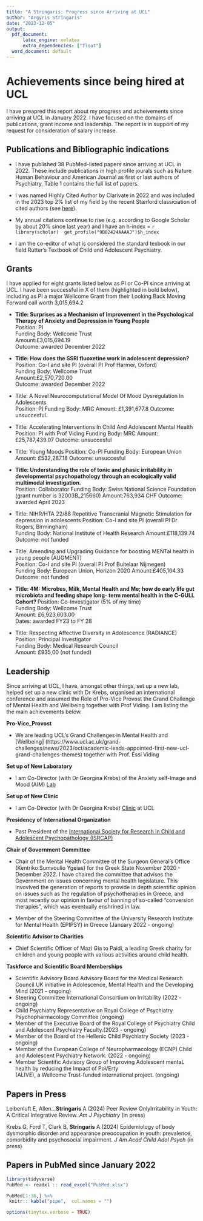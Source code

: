 ```yaml
---
title: "A Stringaris: Progress since Arriving at UCL"
author: "Argyris Stringaris"
date: "2023-12-05"
output:
  pdf_document:
      latex_engine: xelatex 
      extra_dependencies: ["float"]
  word_document: default
---
```


# Achievements since being hired at UCL
I have preapred this report about my progress and acheivements since arriving at UCL in January 2022. I have focused on the domains of publications, grant income and leadership. The report is in support of my request for consideration of salary increase.

## Publications and Bibliographic indications 

- I have published 38 PubMed-listed papers since arriving at UCL in 2022. These include publications in high profile jourals such as Nature Human Behaviour and American Journal as first or last authors of Psychiatry. Table 1 contains the full list of papers.
- I was named Highly Cited Author by Clarivate in 2022 and was included in the 2023 top 2% list of my field by the recent Stanford classiciation of cited authors (see [here](https://elsevier.digitalcommonsdata.com/datasets/btchxktzyw/6)).

- My annual citations continue to rise (e.g. according to Google Scholar by about 20% since last year) and I have an h-index = `r library(scholar) 
get_profile("9B82424AAAAJ")$h_index`

- I am the co-editor of what is considered the standard texbook in our field Rutter's Textbook of Child and Adolescent Psychiatry.  


## Grants 
I have applied for eight grants listed below as PI or Co-PI since arriving at UCL. I have been successful in X of them (highlighted in bold below), including as PI a major Wellcome Grant from their Looking Back Moving Forward call worth 3,015,694.2


  - **Title: Surprises as a Mechanism of Improvement in the Psychological Therapy of Anxiety and Depression in  Young People**  
  Position: PI  
  Funding Body: Wellcome Trust  
  Amount:£3,015,694.19  
  Outcome: awarded December 2022 
  
  - **Title: How does the SSRI fluoxetine work in adolescent depression?**  
  Position: Co-I and site PI (overall PI Prof Harmer, Oxford)  
  Funding Body: Wellcome Trust  
  Amount:£2,570,720.00  
  Outcome: awarded December 2022  
  
  - Title: A Novel Neurocomputational Model Of Mood Dysregulation In Adolescents  
  Position: PI
  Funding Body: MRC
  Amount: £1,391,677.8
  Outcome: unsuccesful. 
  
  - Title: Accelerating Interventions In Child And Adolescent Mental Health
  Position: PI with Prof Viding
  Funding Body: MRC
  Amount: £25,787,439.07
  Outcome: unsuccesful
  
  - Title: Young Moods
  Position: Co-PI
  Funding Body: European Union
  Amount: £532,287.18
  Outcome: unsuccesful
    
  - **Title: Understanding the role of tonic and phasic irritability in developmental psychopathology through an ecologically valid multimodal investigation.**  
  Position: Collaborator
  Funding Body: Swiss National Science Foundation (grant number is 32003B_215660)
  Amount:763,934 CHF 
  Outcome: awarded April 2023 
  
  - Title: NIHR/HTA 22/88 Repetitive Transcranial Magnetic Stimulation for depression in adolescents 
  Position: Co-I and site PI (overall PI Dr Rogers, Birmingham)  
  Funding Body: National Institute of Health Research
  Amount:£118,139.74
  Outcome: not funded   
    
   - Title: Amending and Upgrading Guidance for boosting MENTal health in young people (AUGMENT)  
  Position: Co-I and site PI (overall PI Prof Buitelaar Nijmegen)  
  Funding Body: European Union, Horizon 2020
  Amount:£405,104.33 
  Outcome: not funded
  
  - **Title: 4M: Microbes, Milk, Mental Health and Me; how do early life gut microbiota and feeding shape long- term mental health in the C-GULL Cohort?  **
    Position: Co-Investigator (5% of my time)   
    Funding Body: Wellcome Trust   
    Amount: £6,923,603.00  
    Dates: awarded FY23 to FY 28  

  - Title: Respecting Affective Diversity in Adolescence (RADIANCE)  
    Position: Principal Investigator    
    Funding Body: Medical Research Council    
    Amount: £935,00 (not funded)  
    


## Leadership

Since arriving at UCL, I have, amongst other things, set up a new lab, helped set up a new clinic with Dr Krebs, organised an international conference and assumed the Role of Pro-Vice Provost the Grand Challenge of Mental Health and Wellbeing together with Prof Viding. I am listing the the main achievements below. 

**Pro-Vice_Provost**  
  
  - We are leading UCL's Grand Challenges in Mental Health and [Wellbeing] (https://www.ucl.ac.uk/grand-challenges/news/2023/oct/academic-leads-appointed-first-new-ucl-grand-challenges-themes) together with Prof. Essi Viding


**Set up of New Laboratory**

-  I am Co-Director (with Dr Georgina Krebs) of the Anxiety self-Image and Mood (AIM) [Lab](https://www.ucl.ac.uk/pals/research/clinical-educational-and-health-psychology/research-groups/aim-lab)

**Set up of New Clinic**

-  I am Co-Director (with Dr Georgina Krebs) [Clinic](https://www.ucl.ac.uk/university-clinic/about-university-clinic/clinical-services/anxiety-self-image-and-mood-aim-clinic) at UCL

**Presidency of International Organization**

  - Past President of the [International Society for
    Research in Child and Adolescent Psychopathology
    (ISRCAP)](https://isrcap.org/executive-committee.html)
    
    
**Chair of Government Committee**  

  - Chair of the Mental Health Committee of the Surgeon General's Office (Kentriko Sumvoulio Ygeias) for the Greek State November 2020 - December 2022. I have chaired the committee that advises the Government on issues concerning mental health legislature. This invovlved the generation of reports to provide in depth scientific opinion on issues such as the regulation of psychotherapies in Greece, and most recently our opinion in favour of banning of so-called "conversion therapies", which was eventually enshrined in law. 
  
  - Member of the Steering Committee of the University Research Institute for Mental Health (EPIPSY) in Greece (January 2022 - ongoing) 
  
**Scientific Advisor to Charities**  
    
  - Chief Scientific Officer of Mazi Gia to Paidi, a leading Greek charity for children and young people with various activities around child health.


**Taskforce and Scientific Board Memberships** 

  
  - Scientific Advisory Board Advisory Board for the Medical Research
    Council UK initiative in Adolescence, Mental Health and the
    Developing Mind (2021 - ongoing)
  - Steering Committee International Consortium on Irritability (2022 - ongoing)
  - Child Psychiatry Representative on Royal College of Psychiatry Psychopharmacology Committee (ongoing)
  - Member of the Executive Board of the Royal College of Psychiatry Child and Adolescent Psychiatry Faculty.(2023 - ongoing)
  - Member of the Board of the Hellenic Child Psychiatry Society (2023 - ongoing)
  - Member of the European College of Neuropharmacology (ECNP) Child and Adolescent Psychiatry Network. (2022 - ongoing)
  - Member Scientific Advisory Group of Improving Adolescent mentaL health by reducing the Impact of PoVErty  
    (ALIVE), a Wellcome Trust-funded international project. (ongoing)

## Papers in Press 

Leibenluft E, Allen...**Stringaris** A (2024) Peer Review OnlyIrritability in Youth: A Critical Integrative Review. _Am J Psychiatry_ (in press)

Krebs G, Ford T, Clark B, **Stringaris** A (2024) Epidemiology of body dysmorphic disorder and appearance preoccupation in youth: prevalence, comorbidity and psychosocial impairment. _J Am Acad Child Adol Psych_ (in press)

## Papers in PubMed since January 2022

```r
library(tidyverse)  
PubMed <- readxl :: read_excel("PubMed.xlsx")

PubMed[1:36,] %>% 
 knitr:: kable("pipe",  col.names = "")
```

```r
options(tinytex.verbose = TRUE)
```
